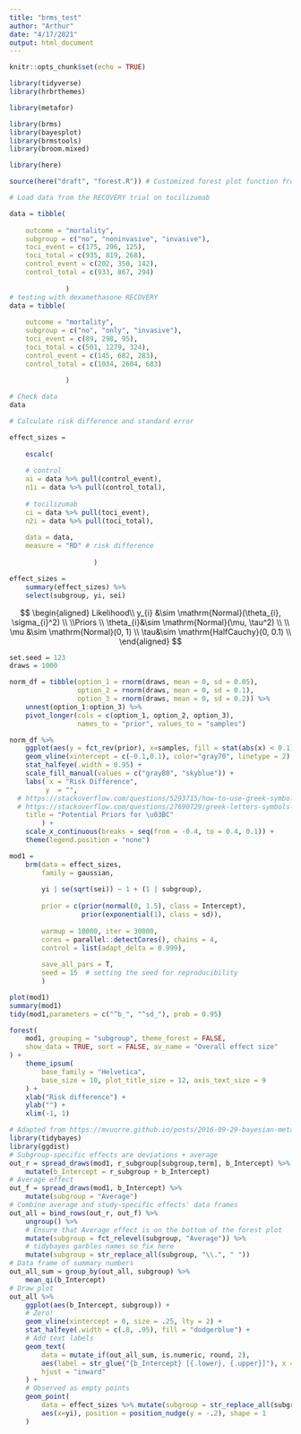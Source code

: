 ```yaml
---
title: "brms_test"
author: "Arthur"
date: "4/17/2021"
output: html_document
---
```


```r
knitr::opts_chunk$set(echo = TRUE)
```

```r
library(tidyverse)
library(hrbrthemes)

library(metafor)

library(brms)
library(bayesplot)
library(brmstools)
library(broom.mixed)

library(here)

source(here("draft", "forest.R")) # Customized forest plot function from https://osf.io/bc3wn/

```

```r
# Load data from the RECOVERY trial on tocilizumab

data = tibble(
    
    outcome = "mortality",
    subgroup = c("no", "noninvasive", "invasive"),
    toci_event = c(175, 296, 125),
    toci_total = c(935, 819, 268),
    control_event = c(202, 350, 142),
    control_total = c(933, 867, 294)
    
              )
# testing with dexamethasone RECOVERY
data = tibble(
    
    outcome = "mortality",
    subgroup = c("no", "only", "invasive"),
    toci_event = c(89, 298, 95),
    toci_total = c(501, 1279, 324),
    control_event = c(145, 682, 283),
    control_total = c(1034, 2604, 683)
    
              )

# Check data
data
```


```r
# Calculate risk difference and standard error

effect_sizes = 
    
    escalc(
    
    # control
    ai = data %>% pull(control_event),
    n1i = data %>% pull(control_total), 
    
    # tocilizumab
    ci = data %>% pull(toci_event),
    n2i = data %>% pull(toci_total),
    
    data = data,
    measure = "RD" # risk difference
    
                     ) 

effect_sizes =
    summary(effect_sizes) %>%
    select(subgroup, yi, sei)

```


$$
\begin{aligned}
Likelihood\\
y_{i} &\sim \mathrm{Normal}(\theta_{i}, \sigma_{i}^2) \\
\\Priors
\\ \theta_{i}&\sim \mathrm{Normal}(\mu, \tau^2) \\
\\ \mu &\sim \mathrm{Normal}(0, 1) \\
\tau&\sim \mathrm{HalfCauchy}(0, 0.1) \\
\end{aligned}
$$
```r
set.seed = 123
draws = 1000

norm_df = tibble(option_1 = rnorm(draws, mean = 0, sd = 0.05),
                 option_2 = rnorm(draws, mean = 0, sd = 0.1),
                 option_3 = rnorm(draws, mean = 0, sd = 0.2)) %>%
    unnest(option_1:option_3) %>% 
    pivot_longer(cols = c(option_1, option_2, option_3),
                 names_to = "prior", values_to = "samples")

norm_df %>% 
    ggplot(aes(y = fct_rev(prior), x=samples, fill = stat(abs(x) < 0.1))) + 
    geom_vline(xintercept = c(-0.1,0.1), color="gray70", linetype = 2) + 
    stat_halfeye(.width = 0.95) +
    scale_fill_manual(values = c("gray80", "skyblue")) +
    labs( x = "Risk Difference",
         y  = "",
  # https://stackoverflow.com/questions/5293715/how-to-use-greek-symbols-in-ggplot2
  # https://stackoverflow.com/questions/27690729/greek-letters-symbols-and-line-breaks-inside-a-ggplot-legend-label
    title = "Potential Priors for \u03BC"  
        ) +
    scale_x_continuous(breaks = seq(from = -0.4, to = 0.4, 0.1)) +
    theme(legend.position = "none")
```

```r
mod1 = 
    brm(data = effect_sizes, 
        family = gaussian,
        
        yi | se(sqrt(sei)) ~ 1 + (1 | subgroup),
        
        prior = c(prior(normal(0, 1.5), class = Intercept),
                  prior(exponential(1), class = sd)),
        
        warmup = 10000, iter = 30000,
        cores = parallel::detectCores(), chains = 4,
        control = list(adapt_delta = 0.999),
        
        save_all_pars = T,
        seed = 15  # setting the seed for reproducibility
        )

plot(mod1)
summary(mod1)
tidy(mod1,parameters = c("^b_", "^sd_"), prob = 0.95) 
```


```r
forest(
    mod1, grouping = "subgroup", theme_forest = FALSE,
    show_data = TRUE, sort = FALSE, av_name = "Overall effect size"
) +
    theme_ipsum(
        base_family = "Helvetica",
        base_size = 10, plot_title_size = 12, axis_text_size = 9
    ) +
    xlab("Risk difference") +
    ylab("") +
    xlim(-1, 1)
```


```r
# Adapted from https://mvuorre.github.io/posts/2016-09-29-bayesian-meta-analysis/
library(tidybayes)
library(ggdist)
# Subgroup-specific effects are deviations + average
out_r = spread_draws(mod1, r_subgroup[subgroup,term], b_Intercept) %>% 
    mutate(b_Intercept = r_subgroup + b_Intercept) 
# Average effect
out_f = spread_draws(mod1, b_Intercept) %>% 
    mutate(subgroup = "Average")
# Combine average and study-specific effects' data frames
out_all = bind_rows(out_r, out_f) %>% 
    ungroup() %>%
    # Ensure that Average effect is on the bottom of the forest plot
    mutate(subgroup = fct_relevel(subgroup, "Average")) %>% 
    # tidybayes garbles names so fix here
    mutate(subgroup = str_replace_all(subgroup, "\\.", " "))
# Data frame of summary numbers
out_all_sum = group_by(out_all, subgroup) %>% 
    mean_qi(b_Intercept)
# Draw plot
out_all %>%   
    ggplot(aes(b_Intercept, subgroup)) +
    # Zero!
    geom_vline(xintercept = 0, size = .25, lty = 2) +
    stat_halfeye(.width = c(.8, .95), fill = "dodgerblue") +
    # Add text labels
    geom_text(
        data = mutate_if(out_all_sum, is.numeric, round, 2),
        aes(label = str_glue("{b_Intercept} [{.lower}, {.upper}]"), x = 0.25),
        hjust = "inward"
    ) +
    # Observed as empty points
    geom_point(
        data = effect_sizes %>% mutate(subgroup = str_replace_all(subgroup, "\\.", " ")), 
        aes(x=yi), position = position_nudge(y = -.2), shape = 1 
    )
      
```

```r

```

